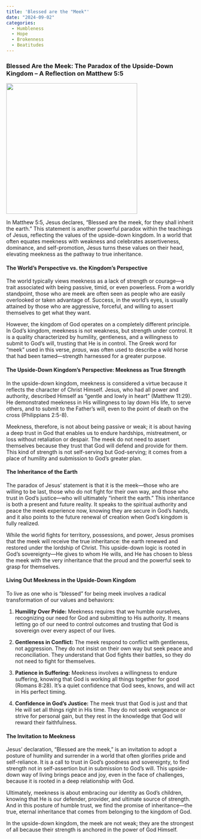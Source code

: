 ```yaml
---
title: 'Blessed are the "Meek"'
date: "2024-09-02"
categories:
  - Humbleness
  - Hope
  - Brokenness
  - Beatitudes
---
```


### Blessed Are the Meek: The Paradox of the Upside-Down Kingdom – A Reflection on Matthew 5:5

![](meek.webp){fig-align="center" width="350"}

In Matthew 5:5, Jesus declares, “Blessed are the meek, for they shall inherit the earth.” This statement is another powerful paradox within the teachings of Jesus, reflecting the values of the upside-down kingdom. In a world that often equates meekness with weakness and celebrates assertiveness, dominance, and self-promotion, Jesus turns these values on their head, elevating meekness as the pathway to true inheritance.

#### The World’s Perspective vs. the Kingdom’s Perspective

The world typically views meekness as a lack of strength or courage—a trait associated with being passive, timid, or even powerless. From a worldly standpoint, those who are meek are often seen as people who are easily overlooked or taken advantage of. Success, in the world’s eyes, is usually attained by those who are aggressive, forceful, and willing to assert themselves to get what they want.

However, the kingdom of God operates on a completely different principle. In God’s kingdom, meekness is not weakness, but strength under control. It is a quality characterized by humility, gentleness, and a willingness to submit to God’s will, trusting that He is in control. The Greek word for "meek" used in this verse, *praus*, was often used to describe a wild horse that had been tamed—strength harnessed for a greater purpose.

#### The Upside-Down Kingdom’s Perspective: Meekness as True Strength

In the upside-down kingdom, meekness is considered a virtue because it reflects the character of Christ Himself. Jesus, who had all power and authority, described Himself as "gentle and lowly in heart" (Matthew 11:29). He demonstrated meekness in His willingness to lay down His life, to serve others, and to submit to the Father's will, even to the point of death on the cross (Philippians 2:5-8).

Meekness, therefore, is not about being passive or weak; it is about having a deep trust in God that enables us to endure hardships, mistreatment, or loss without retaliation or despair. The meek do not need to assert themselves because they trust that God will defend and provide for them. This kind of strength is not self-serving but God-serving; it comes from a place of humility and submission to God’s greater plan.

#### The Inheritance of the Earth

The paradox of Jesus’ statement is that it is the meek—those who are willing to be last, those who do not fight for their own way, and those who trust in God's justice—who will ultimately "inherit the earth." This inheritance is both a present and future reality. It speaks to the spiritual authority and peace the meek experience now, knowing they are secure in God’s hands, and it also points to the future renewal of creation when God’s kingdom is fully realized.

While the world fights for territory, possessions, and power, Jesus promises that the meek will receive the true inheritance: the earth renewed and restored under the lordship of Christ. This upside-down logic is rooted in God’s sovereignty—He gives to whom He wills, and He has chosen to bless the meek with the very inheritance that the proud and the powerful seek to grasp for themselves.

#### Living Out Meekness in the Upside-Down Kingdom

To live as one who is "blessed" for being meek involves a radical transformation of our values and behaviors:

1.  **Humility Over Pride:** Meekness requires that we humble ourselves, recognizing our need for God and submitting to His authority. It means letting go of our need to control outcomes and trusting that God is sovereign over every aspect of our lives.

2.  **Gentleness in Conflict:** The meek respond to conflict with gentleness, not aggression. They do not insist on their own way but seek peace and reconciliation. They understand that God fights their battles, so they do not need to fight for themselves.

3.  **Patience in Suffering:** Meekness involves a willingness to endure suffering, knowing that God is working all things together for good (Romans 8:28). It’s a quiet confidence that God sees, knows, and will act in His perfect timing.

4.  **Confidence in God's Justice:** The meek trust that God is just and that He will set all things right in His time. They do not seek vengeance or strive for personal gain, but they rest in the knowledge that God will reward their faithfulness.

#### The Invitation to Meekness

Jesus’ declaration, “Blessed are the meek,” is an invitation to adopt a posture of humility and surrender in a world that often glorifies pride and self-reliance. It is a call to trust in God’s goodness and sovereignty, to find strength not in self-assertion but in submission to God’s will. This upside-down way of living brings peace and joy, even in the face of challenges, because it is rooted in a deep relationship with God.

Ultimately, meekness is about embracing our identity as God’s children, knowing that He is our defender, provider, and ultimate source of strength. And in this posture of humble trust, we find the promise of inheritance—the true, eternal inheritance that comes from belonging to the kingdom of God.

In the upside-down kingdom, the meek are not weak; they are the strongest of all because their strength is anchored in the power of God Himself.
